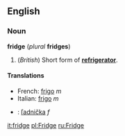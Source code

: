 ==English==
===Noun===
'''fridge''' (''plural'' '''fridges''')

#(''British'') Short form of '''[[refrigerator]]'''.

====Translations====
<!--Please add short forms here, if these exist, in preference to translations of the full form "refrigerator"-->
*French: [[frigo#French|frigo]] ''m''
*Italian: [[frigo#Italian|frigo]] ''m''
*{{sk}}: [[ľadnička#Slovak|ľadnička]] ''f''

[[it:fridge]]
[[pl:Fridge]]
[[ru:Fridge]]